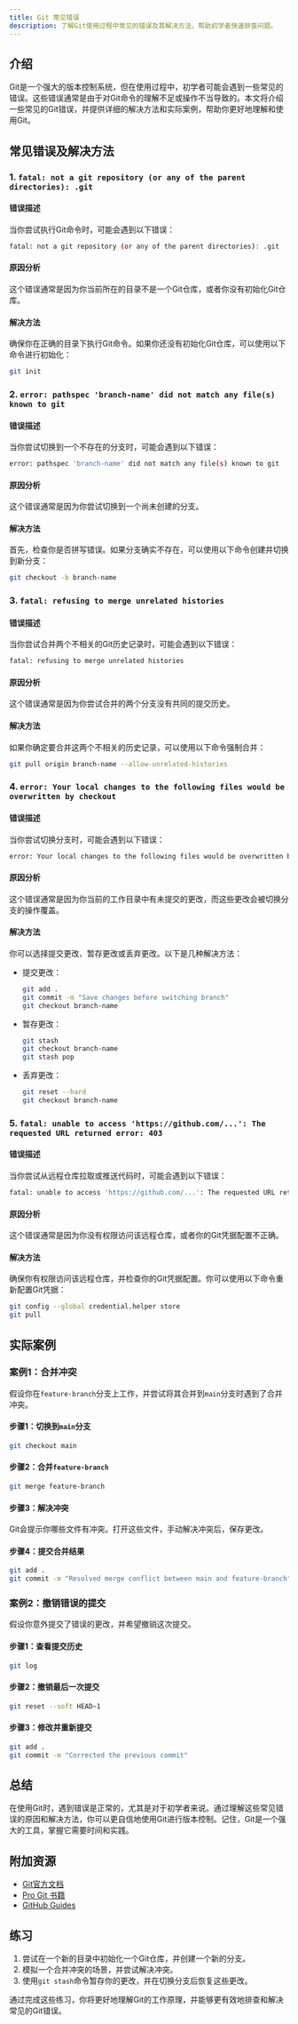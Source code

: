 ```yaml
---
title: Git 常见错误
description: 了解Git使用过程中常见的错误及其解决方法，帮助初学者快速排查问题。
---
```


## 介绍

Git是一个强大的版本控制系统，但在使用过程中，初学者可能会遇到一些常见的错误。这些错误通常是由于对Git命令的理解不足或操作不当导致的。本文将介绍一些常见的Git错误，并提供详细的解决方法和实际案例，帮助你更好地理解和使用Git。

## 常见错误及解决方法

### 1. `fatal: not a git repository (or any of the parent directories): .git`

#### 错误描述
当你尝试执行Git命令时，可能会遇到以下错误：
```bash
fatal: not a git repository (or any of the parent directories): .git
```

#### 原因分析
这个错误通常是因为你当前所在的目录不是一个Git仓库，或者你没有初始化Git仓库。

#### 解决方法
确保你在正确的目录下执行Git命令。如果你还没有初始化Git仓库，可以使用以下命令进行初始化：
```bash
git init
```

### 2. `error: pathspec 'branch-name' did not match any file(s) known to git`

#### 错误描述
当你尝试切换到一个不存在的分支时，可能会遇到以下错误：
```bash
error: pathspec 'branch-name' did not match any file(s) known to git
```

#### 原因分析
这个错误通常是因为你尝试切换到一个尚未创建的分支。

#### 解决方法
首先，检查你是否拼写错误。如果分支确实不存在，可以使用以下命令创建并切换到新分支：
```bash
git checkout -b branch-name
```

### 3. `fatal: refusing to merge unrelated histories`

#### 错误描述
当你尝试合并两个不相关的Git历史记录时，可能会遇到以下错误：
```bash
fatal: refusing to merge unrelated histories
```

#### 原因分析
这个错误通常是因为你尝试合并的两个分支没有共同的提交历史。

#### 解决方法
如果你确定要合并这两个不相关的历史记录，可以使用以下命令强制合并：
```bash
git pull origin branch-name --allow-unrelated-histories
```

### 4. `error: Your local changes to the following files would be overwritten by checkout`

#### 错误描述
当你尝试切换分支时，可能会遇到以下错误：
```bash
error: Your local changes to the following files would be overwritten by checkout
```

#### 原因分析
这个错误通常是因为你当前的工作目录中有未提交的更改，而这些更改会被切换分支的操作覆盖。

#### 解决方法
你可以选择提交更改、暂存更改或丢弃更改。以下是几种解决方法：
- 提交更改：
  ```bash
  git add .
  git commit -m "Save changes before switching branch"
  git checkout branch-name
  ```
- 暂存更改：
  ```bash
  git stash
  git checkout branch-name
  git stash pop
  ```
- 丢弃更改：
  ```bash
  git reset --hard
  git checkout branch-name
  ```

### 5. `fatal: unable to access 'https://github.com/...': The requested URL returned error: 403`

#### 错误描述
当你尝试从远程仓库拉取或推送代码时，可能会遇到以下错误：
```bash
fatal: unable to access 'https://github.com/...': The requested URL returned error: 403
```

#### 原因分析
这个错误通常是因为你没有权限访问该远程仓库，或者你的Git凭据配置不正确。

#### 解决方法
确保你有权限访问该远程仓库，并检查你的Git凭据配置。你可以使用以下命令重新配置Git凭据：
```bash
git config --global credential.helper store
git pull
```

## 实际案例

### 案例1：合并冲突

假设你在`feature-branch`分支上工作，并尝试将其合并到`main`分支时遇到了合并冲突。

#### 步骤1：切换到`main`分支
```bash
git checkout main
```

#### 步骤2：合并`feature-branch`
```bash
git merge feature-branch
```

#### 步骤3：解决冲突
Git会提示你哪些文件有冲突。打开这些文件，手动解决冲突后，保存更改。

#### 步骤4：提交合并结果
```bash
git add .
git commit -m "Resolved merge conflict between main and feature-branch"
```

### 案例2：撤销错误的提交

假设你意外提交了错误的更改，并希望撤销这次提交。

#### 步骤1：查看提交历史
```bash
git log
```

#### 步骤2：撤销最后一次提交
```bash
git reset --soft HEAD~1
```

#### 步骤3：修改并重新提交
```bash
git add .
git commit -m "Corrected the previous commit"
```

## 总结

在使用Git时，遇到错误是正常的，尤其是对于初学者来说。通过理解这些常见错误的原因和解决方法，你可以更自信地使用Git进行版本控制。记住，Git是一个强大的工具，掌握它需要时间和实践。

## 附加资源

- [Git官方文档](https://git-scm.com/doc)
- [Pro Git 书籍](https://git-scm.com/book/en/v2)
- [GitHub Guides](https://guides.github.com/)

## 练习

1. 尝试在一个新的目录中初始化一个Git仓库，并创建一个新的分支。
2. 模拟一个合并冲突的场景，并尝试解决冲突。
3. 使用`git stash`命令暂存你的更改，并在切换分支后恢复这些更改。

通过完成这些练习，你将更好地理解Git的工作原理，并能够更有效地排查和解决常见的Git错误。